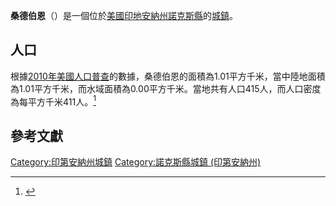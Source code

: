 {{noteTA
|G1=USState
|G2=地名
|G3=Unit
}}
{{Infobox settlement
|name            = 桑德伯恩
|native_name = Sandborn
|settlement_type          = [[鎮|城鎮]]
|image_skyline            = Sandborn-RR-tracks-in.jpg
|imagesize                = 250px
|image_map                = Knox County Indiana Incorporated and Unincorporated areas Sandborn Highlighted 1867698.svg
|mapsize                  = 250px
|subdivision_type         = [[世界政區索引|國家]]
|subdivision_type1        = [[美国州份|州份]]
|subdivision_type2        = [[印地安納州行政區劃|縣]]
|subdivision_name         = [[美国|美国]]
|subdivision_name1        = [[印地安納州|印地安納州]]
|subdivision_name2        = [[諾克斯縣_(印地安納州)|諾克斯縣]]
|elevation_ft             = 479
|elevation_m              = 146
|timezone                 = [[北美东部时区|EST]]
|area_total_km2           = 1.01
|area_land_km2            = 1.01
|area_water_km2           = 0.00
|area_total_sq_mi         = 
|area_land_sq_mi          = 
|area_water_sq_mi         = 
|population_as_of         = [[2010年美國人口普查|2010]]
|population_footnotes     = 
|population_total         = 415
|population_density_km2   = auto
|population_density_sq_mi = auto
|utc_offset               = -5
|coordinates              = {{coord|38|53|46|N|87|11|07|W|display=inline,title}}
| coor_pinpoint           = 
| coordinates_footnotes   = 
|timezone_DST             = EDT
|utc_offset_DST           = -4
|postal_code_type         = [[美國郵區編號|郵區編號]]
|postal_code              = 47578
|area_code                = {{link-en|北美电话区号812|Area code 812|812}}
|blank_name = [[地名信息系统|GNIS ID]]
|blank_info = 442991<ref name="GNIS">{{cite gnis|442991|Sandborn}}</ref>
}}
'''桑德伯恩'''（{{lang-en|Sandborn}}）是一個位於[[美國|美國]][[印地安納州|印地安納州]][[諾克斯縣_(印地安納州)|諾克斯縣]]的[[鎮|城鎮]]。

== 人口 ==
根據[[2010年美國人口普查|2010年美國人口普查]]的數據，桑德伯恩的面積為1.01平方千米，當中陸地面積為1.01平方千米，而水域面積為0.00平方千米。當地共有人口415人，而人口密度為每平方千米411人。<ref name="GR8">{{cite web|url=http://factfinder2.census.gov|publisher=[[美国人口调查局|美国人口调查局]]|accessdate=2011-05-14|title=American FactFinder|archive-date=2013-09-11|archive-url=https://web.archive.org/web/20130911234518/http://factfinder2.census.gov/|dead-url=no}}</ref>

== 參考文獻 ==
{{reflist}}

{{諾克斯縣 (印地安納州)}}
{{Authority control}}

{{DEFAULTSORT:Sandborn, Indiana}}
[[Category:印第安納州城鎮|Category:印第安納州城鎮]]
[[Category:諾克斯縣城鎮_(印第安納州)|Category:諾克斯縣城鎮 (印第安納州)]]

{{Indiana-geo-stub}}